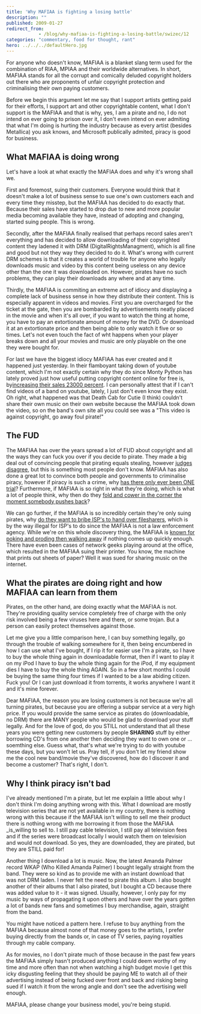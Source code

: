 ```yaml
---
title: 'Why MAFIAA is fighting a losing battle'
description: ""
published: 2009-01-27
redirect_from: 
            - /blog/why-mafiaa-is-fighting-a-losing-battle/swizec/12
categories: "commentary, food for thought, rant"
hero: ../../../defaultHero.jpg
---
```

For anyone who doesn't know, MAFIAA is a blanket slang term used for the combination of RIAA, MPIAA and their worldwide alternatives. In short, MAFIAA stands for all the corrupt and comically deluded copyright holders out there who are proponents of unfair copyright protection and criminalising their own paying customers.

Before we begin this argument let me say that I support artists getting paid for their efforts, I support art and other copyrightable content, what I don't support is the MAFIAA and that is why, yes, I am a pirate and no, I do not intend on ever going to prison over it, I don't even intend on ever admiting that what I'm doing is hurting the industry because as every artist (besides Metallica) you ask knows, and Microsoft publically admited, piracy is good for business.

## What MAFIAA is doing wrong

Let's have a look at what exactly the MAFIAA does and why it's wrong shall we.

First and foremost, suing their customers. Everyone would think that it doesn't make a lot of business sense to sue one's own customers each and every time they misstep, but the MAFIAA has decided to do exactly that. Because their sales have started to drop due to new and more popular media becoming available they have, instead of adopting and changing, started suing people. This is wrong.

Secondly, after the MAFIAA finally realised that perhaps record sales aren't everything and has decided to allow downloading of their copyrighted content they ladened it with DRM (DigitalRightsManagment), which is all fine and good but not they way they decided to do it. What's wrong with current DRM schemes is that it creates a world of trouble for anyone who legally downloads music and video by this content being useless on any device other than the one it was downloaded on. However, pirates have no such problems, they can play their downloads any where and at any time.

Thirdly, the MAFIAA is commiting an extreme act of idiocy and displaying a complete lack of business sense in how they distribute their content. This is especially apparent in videos and movies. First you are overcharged for the ticket at the gate, then you are bombarded by advertisements neatly placed in the movie and when it's all over, if you want to watch the thing at home, you have to pay an extortionate amount of money for the DVD. Or download it at an extortionate price and then being able to only watch it five or so times. Let's not even touch the fact of wht happens when your player breaks down and all your movies and music are only playable on the one they were bought for.

For last we have the biggest idiocy MAFIAA has ever created and it happened just yesterday. In their flamboyant taking down of youtube content, which I'm not exactly certain why they do since Monty Python has lately proved just how useful putting copyright content online for free is, by[increasing their sales 23000 percent](http://entertainment.slashdot.org/article.pl?sid=09/01/25/0041202). I can personally attest that if I can't find videos of a band on youtube, lately, I just don't even know they exist. Oh right, what happened was that Death Cab for Cutie (I think) couldn't share their own music on their own website because the MAFIAA took down the video, so on the band's own site all you could see was a "This video is against copyright, go away foul pirate!"

## The FUD

The MAFIAA has over the years spread a lot of FUD about copyright and all the ways they can fuck you over if you decide to pirate. They made a big deal out of convincing people that pirating equals stealing, however [judges disagree](http://yro.slashdot.org/article.pl?sid=09/01/20/1320242), but this is something most people don't know. MAFIAA has also done a great lot to convince both people and governments to criminalise piracy, however if piracy is such a crime, why [has there only ever been ONE trial](http://news.slashdot.org/article.pl?sid=08/12/28/2215211)? Furthermore, if MAFIAA is so right in what they're doing, which is what a lot of people think, why then do they [fold and cower in the corner the moment somebody pushes back](http://news.slashdot.org/article.pl?sid=09/01/09/022236)?

We can go further, if the MAFIAA is so incredibly certain they're only suing pirates, why [do they want to bribe ISP's to hand over filesharers](http://yro.slashdot.org/article.pl?sid=09/01/17/1418204), which is by the way illegal for ISP's to do since the MAFIAA is not a law enforcement agency. While we're on this whole discovery thing, the MAFIAA is [known for poking and proding then walking away](http://news.slashdot.org/article.pl?sid=09/01/17/2327231) if nothing comes up quickly enough. There have even been cases of network geeks playing around at the office, which resulted in the MAFIAA suing their printer. You know, the machine that prints out sheets of paper? Well it was sued for sharing music on the internet.

## What the pirates are doing right and how MAFIAA can learn from them

Pirates, on the other hand, are doing exactly what the MAFIAA is not. They're providing quality service completely free of charge with the only risk involved being a few viruses here and there, or some trojan. But a person can easily protect themselves against those.

Let me give you a little comparison here, I can buy something legally, go through the trouble of walking somewhere for it, then being encumbered in how I can use what I've bought, if I rip it for easier use I'm a pirate, so I have to buy the whole thing again in downloadable format, then if I want to play it on my iPod I have to buy the whole thing again for the iPod, if my equipment dies I have to buy the whole thing AGAIN. So in a few short months I could be buying the same thing four times if I wanted to be a law abiding citizen. Fuck you! Or I can just download it from torrents, it works anywhere I want it and it's mine forever.

Dear MAFIAA, the reason you are losing customers is not because we're all turning pirates, but because you are offering a subpar service at a very high price. If you would provide the same service as pirates do (downloadable, no DRM) there are MANY people who would be glad to download your stuff legally. And for the love of god, do you STILL not understand that all these years you were getting new customers by people **SHARING** stuff by either borrowing CD's from one another then deciding they want to own one or ... soemthing else. Guess what, that's what we're trying to do with youtube these days, but you won't let us. Pray tell, if you don't let my friend show me the cool new band/movie they've discovered, how do I discover it and become a customer? That's right, I don't.

## Why I think piracy isn't bad

I've already mentioned I'm a pirate, but let me explain a little about why I don't think I'm doing anything wrong with this. What I download are mostly television series that are not yet available in my country, there is nothing wrong with this because if the MAFIAA isn't willing to sell me their product there is nothing wrong with me borrowing it from those the MAFIAA _is_willing to sell to. I still pay cable television, I still pay all television fees and if the series were broadcast locally I would watch them on television and would not download. So yes, they are downloaded, they are pirated, but they are STILL paid for!

Another thing I download a lot is music. Now, the latest Amanda Palmer record WKAP (Who Killed Amanda Palmer) I bought legally straight from the band. They were so kind as to provide me with an instant download that was not DRM laden. I never felt the need to pirate this album. I also bought another of their albums that I also pirated, but I bought a CD because there was added value to it - it was signed. Usually, however, I only pay for my music by ways of propagating it upon others and have over the years gotten a lot of bands new fans and sometimes I buy merchandise, again, straight from the band.

You might have noticed a pattern here. I refuse to buy anything from the MAFIAA because almost none of that money goes to the artists, I prefer buying directly from the bands or, in case of TV series, paying royalties through my cable company.

As for movies, no I don't pirate much of those because in the past few years the MAFIAA simply hasn't produced anything I could deem worthy of my time and more often than not when watching a high budget movie I get this icky disgusting feeling that they should be paying ME to watch all of their advertising instead of being fucked over front and back and risking being sued if I watch it from the wrong angle and don't see the advertising well enough.

MAFIAA, please change your business model, you're being stupid.